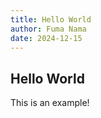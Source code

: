 ```yaml
---
title: Hello World
author: Fuma Nama
date: 2024-12-15
---
```


## Hello World
 
This is an example!

<ImageMagnifier
  src="/images/脑侧面01-中文标注.jpg"
  width="50%"
  minWidth="350px"
  zoomLevel={10}
/>